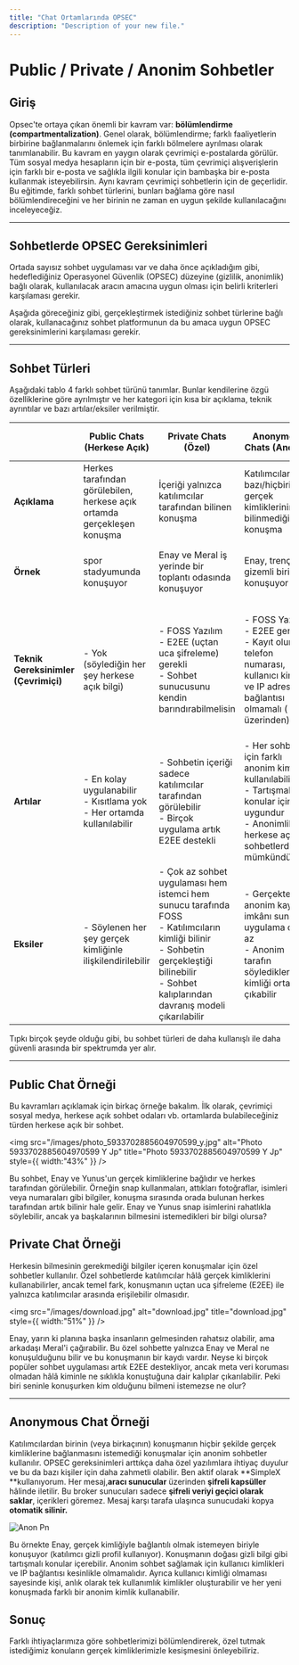 ```yaml
---
title: "Chat Ortamlarında OPSEC"
description: "Description of your new file."
---
```


# Public / Private / Anonim Sohbetler

## Giriş

Opsec'te ortaya çıkan önemli bir kavram var: **bölümlendirme (compartmentalization)**. Genel olarak, bölümlendirme; farklı faaliyetlerin birbirine bağlanmalarını önlemek için farklı bölmelere ayrılması olarak tanımlanabilir. Bu kavram en yaygın olarak çevrimiçi e-postalarda görülür. Tüm sosyal medya hesapların için bir e-posta, tüm çevrimiçi alışverişlerin için farklı bir e-posta ve sağlıkla ilgili konular için bambaşka bir e-posta kullanmak isteyebilirsin. Aynı kavram çevrimiçi sohbetlerin için de geçerlidir. Bu eğitimde, farklı sohbet türlerini, bunları bağlama göre nasıl bölümlendireceğini ve her birinin ne zaman en uygun şekilde kullanılacağını inceleyeceğiz.

---

## Sohbetlerde OPSEC Gereksinimleri

Ortada sayısız sohbet uygulaması var ve daha önce açıkladığım gibi, hedeflediğiniz Operasyonel Güvenlik (OPSEC) düzeyine (gizlilik, anonimlik) bağlı olarak, kullanılacak aracın amacına uygun olması için belirli kriterleri karşılaması gerekir.

Aşağıda göreceğiniz gibi, gerçekleştirmek istediğiniz sohbet türlerine bağlı olarak, kullanacağınız sohbet platformunun da bu amaca uygun OPSEC gereksinimlerini karşılaması gerekir.

---

## Sohbet Türleri

Aşağıdaki tablo 4 farklı sohbet türünü tanımlar. Bunlar kendilerine özgü özelliklerine göre ayrılmıştır ve her kategori için kısa bir açıklama, teknik ayrıntılar ve bazı artılar/eksiler verilmiştir.

|                                      | **Public Chats (Herkese Açık)**                                                 | **Private Chats** **(Özel)**                                                                                                                                                                               | **Anonymous Chats (Anonim)**                                                                                                                            | **Deniable Chats (İnkâr Edilebilir)**                                                                                                                                              |
| ------------------------------------ | ------------------------------------------------------------------------------- | ---------------------------------------------------------------------------------------------------------------------------------------------------------------------------------------------------------- | ------------------------------------------------------------------------------------------------------------------------------------------------------- | ---------------------------------------------------------------------------------------------------------------------------------------------------------------------------------- |
| **Açıklama**                         | Herkes tarafından görülebilen, herkese açık ortamda gerçekleşen konuşma         | İçeriği yalnızca katılımcılar tarafından bilinen konuşma                                                                                                                                                   | Katılımcıların bazı/hiçbirinin gerçek kimliklerinin bilinmediği konuşma                                                                                 | Gerçekleştiği kanıtlanamayan konuşma                                                                                                                                               |
| **Örnek**                            | spor stadyumunda konuşuyor                                                      | Enay ve Meral iş yerinde bir toplantı odasında konuşuyor                                                                                                                                                   | Enay, trençkotlu gizemli biriyle konuşuyor                                                                                                              | Enay, Meral ile konuşuyor ama konuşmaya dair hiçbir kayıt veya kanıt yok                                                                                                           |
| **Teknik Gereksinimler (Çevrimiçi)** | - Yok (söylediğin her şey herkese açık bilgi)                                   | - FOSS Yazılım<br />- E2EE (uçtan uca şifreleme) gerekli<br />- Sohbet sunucusunu kendin barındırabilmelisin                                                                                               | - FOSS Yazılım<br />- E2EE gerekli<br />- Kayıt olurken telefon numarası, kullanıcı kimliği ve IP adresi bağlantısı olmamalı ( üzerinden)               | - FOSS Yazılım<br />- E2EE gerekli<br />- Kayıt olurken telefon numarası, kullanıcı kimliği ve IP adresi bağlantısı olmamalı (Tor üzerinden)<br />- Kendiliğinden silinen mesajlar |
| **Artılar**                          | - En kolay uygulanabilir<br />- Kısıtlama yok<br />- Her ortamda kullanılabilir | - Sohbetin içeriği sadece katılımcılar tarafından görülebilir<br />- Birçok uygulama artık E2EE destekli                                                                                                   | - Her sohbet için farklı anonim kimlikler kullanılabilir<br />- Tartışmalı konular için uygundur<br />- Anonimlik herkese açık sohbetlerde de mümkündür | - Kayıt dışı<br />- Konuşma geçmişi yok<br />- Hassas konular için uygundur                                                                                                        |
| **Eksiler**                          | - Söylenen her şey gerçek kimliğinle ilişkilendirilebilir                       | - Çok az sohbet uygulaması hem istemci hem sunucu tarafında FOSS<br />- Katılımcıların kimliği bilinir<br />- Sohbetin gerçekleştiği bilinebilir<br />- Sohbet kalıplarından davranış modeli çıkarılabilir | - Gerçekten anonim kayıt imkânı sunan uygulama çok az<br />- Anonim tarafın söylediklerinden kimliği ortaya çıkabilir                                   | - Süre sınırı dolduktan sonra sohbet geçmişi görülemez                                                                                                                             |

Tıpkı birçok şeyde olduğu gibi, bu sohbet türleri de daha kullanışlı ile daha güvenli arasında bir spektrumda yer alır.

---

## Public Chat Örneği

Bu kavramları açıklamak için birkaç örneğe bakalım. İlk olarak, çevrimiçi sosyal medya, herkese açık sohbet odaları vb. ortamlarda bulabileceğiniz türden herkese açık bir sohbet.

<img
  src="/images/photo_5933702885604970599_y.jpg"
  alt="Photo 5933702885604970599 Y Jp"
  title="Photo 5933702885604970599 Y Jp"
  style={{ width:"43%" }}
/>

Bu sohbet, Enay ve Yunus'un gerçek kimliklerine bağlıdır ve herkes tarafından görülebilir. Örneğin snap kullanmaları, attıkları fotoğraflar, isimleri veya numaraları gibi bilgiler, konuşma sırasında orada bulunan herkes tarafından artık bilinir hale gelir. Enay ve Yunus snap isimlerini rahatlıkla söylebilir, ancak ya başkalarının bilmesini istemedikleri bir bilgi olursa?

## Private Chat Örneği

Herkesin bilmesinin gerekmediği bilgiler içeren konuşmalar için özel sohbetler kullanılır. Özel sohbetlerde katılımcılar hâlâ gerçek kimliklerini kullanabilirler, ancak temel fark, konuşmanın uçtan uca şifreleme (E2EE) ile yalnızca katılımcılar arasında erişilebilir olmasıdır.

<img
  src="/images/download.jpg"
  alt="download.jpg"
  title="download.jpg"
  style={{ width:"51%" }}
/>

Enay, yarın ki planına başka insanların gelmesinden rahatsız olabilir, ama arkadaşı Meral'i çağırabilir. Bu özel sohbette yalnızca Enay ve Meral ne konuşulduğunu bilir ve bu konuşmanın bir kaydı vardır. Neyse ki birçok popüler sohbet uygulaması artık E2EE destekliyor, ancak meta veri koruması olmadan hâlâ kiminle ne sıklıkla konuştuğuna dair kalıplar çıkarılabilir. Peki biri seninle konuşurken kim olduğunu bilmeni istemezse ne olur?

---

## Anonymous Chat Örneği

Katılımcılardan birinin (veya birkaçının) konuşmanın hiçbir şekilde gerçek kimliklerine bağlanmasını istemediği konuşmalar için anonim sohbetler kullanılır. OPSEC gereksinimleri arttıkça daha özel yazılımlara ihtiyaç duyulur ve bu da bazı kişiler için daha zahmetli olabilir. Ben aktif olarak **SimpleX **kullanıyorum. Her mesaj,**aracı sunucular**  üzerinden **şifreli kapsüller** hâlinde iletilir. Bu broker sunucuları sadece **şifreli veriyi geçici olarak saklar**, içerikleri göremez. Mesaj karşı tarafa ulaşınca sunucudaki kopya **otomatik silinir.**

![Anon Pn](/images/anon.png)

Bu örnekte Enay, gerçek kimliğiyle bağlantılı olmak istemeyen biriyle konuşuyor (katılımcı gizli profil kullanıyor). Konuşmanın doğası gizli bilgi gibi tartışmalı konular içerebilir. Anonim sohbet sağlamak için kullanıcı kimlikleri ve IP bağlantısı kesinlikle olmamalıdır. Ayrıca kullanıcı kimliği olmaması sayesinde kişi, anlık olarak tek kullanımlık kimlikler oluşturabilir ve her yeni konuşmada farklı bir anonim kimlik kullanabilir.

## Sonuç

Farklı ihtiyaçlarımıza göre sohbetlerimizi bölümlendirerek, özel tutmak istediğimiz konuların gerçek kimliklerimizle kesişmesini önleyebiliriz.